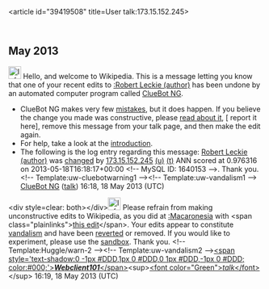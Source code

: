 <article id="39419508" title=User talk:173.15.152.245>
	<talkpage id="39419508" title="User talk:173.15.152.245">


== May 2013 ==
[[Image:Information.svg|left|25px|alt=|link=]] Hello, and welcome to Wikipedia. This is a message letting you know that one of your recent edits to [[:Robert Leckie (author)]] has been undone by an automated computer program called [[User:ClueBot NG|ClueBot NG]].
{{clear}}
* ClueBot NG makes very few [[User:ClueBot NG#Information About False Positives|mistakes]], but it does happen. If you believe the change you made was constructive, please [[User:ClueBot NG#Information About False Positives|read about it]], [{{User:ClueBot NG/Warnings/FPReport|1640153}} report it here], remove this message from your talk page, and then make the edit again.
* For help, take a look at the [[Wikipedia:Introduction|introduction]].
* The following is the log entry regarding this message: [[Robert Leckie (author)]] was [http://en.wikipedia.org/w/index.php?title=Robert+Leckie+%28author%29&amp;diff=555665488&amp;oldid=545160004 changed] by [[Special:Contributions/173.15.152.245|173.15.152.245]] [[User:173.15.152.245|(u)]] [[User talk:173.15.152.245|(t)]] ANN scored at 0.976316 on 2013-05-18T16:18:17+00:00 &lt;!-- MySQL ID: 1640153 --&gt;. Thank you. &lt;!-- Template:uw-cluebotwarning1 --&gt;&lt;!-- Template:uw-vandalism1 --&gt; [[User:ClueBot NG|ClueBot NG]] ([[User talk:ClueBot NG|talk]]) 16:18, 18 May 2013 (UTC)

&lt;div style=clear: both&gt;&lt;/div&gt;[[File:Information.svg|25px|alt=Information icon]] Please refrain from making unconstructive edits to Wikipedia, as you did at [[:Macaronesia]] with &lt;span class=&quot;plainlinks&quot;&gt;[http://en.wikipedia.org/wiki/Macaronesia?diff=555665572 this edit]&lt;/span&gt;. Your edits appear to constitute [[Wikipedia:Vandalism|vandalism]] and have been [[Help:Reverting|reverted]] or removed. If you would like to experiment, please use the [[Wikipedia:Sandbox|sandbox]]. Thank you. &lt;!-- Template:Huggle/warn-2 --&gt;&lt;!-- Template:uw-vandalism2 --&gt;[[User:Webclient101|&lt;span style='text-shadow:0 -1px #DDD,1px 0 #DDD,0 1px #DDD,-1px 0 #DDD; color:#000;'&gt;'''''Webclient101'''''&lt;/span&gt;]]&lt;sup&gt;[[User_talk:Webclient101|&lt;font color=&quot;Green&quot;&gt;''talk''&lt;/font&gt;]]&lt;/sup&gt; 16:19, 18 May 2013 (UTC)
	</talkpage>
</article>